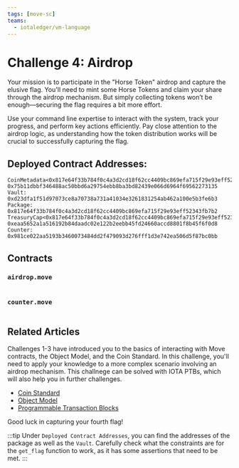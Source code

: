 ```yaml
---
tags: [move-sc]
teams:
  - iotaledger/vm-language
---
```


# Challenge 4: Airdrop

Your mission is to participate in the "Horse Token" airdrop and capture the elusive flag. You'll need to mint some Horse Tokens and claim your share through the airdrop mechanism. But simply collecting tokens won’t be enough—securing the flag requires a bit more effort.

Use your command line expertise to interact with the system, track your progress, and perform key actions efficiently. Pay close attention to the airdrop logic, as understanding how the token distribution works will be crucial to successfully capturing the flag.

## Deployed Contract Addresses:
```
CoinMetadata<0x817e64f33b784f0c4a3d2cd18f62cc4409bc869efa715f29e93eff52343fb7b2::airdrop::AIRDROP>: 0x75b11dbbf346488ac50bbd6a29754ebb8ba3bd82439e066d6964f69562273135
Vault: 0xd23dfa1f51d97073ce8a70738a731a41034e3261831254ab462a100e5b3fe6b3
Package: 0x817e64f33b784f0c4a3d2cd18f62cc4409bc869efa715f29e93eff52343fb7b2
TreasuryCap<0x817e64f33b784f0c4a3d2cd18f62cc4409bc869efa715f29e93eff52343fb7b2::airdrop::AIRDROP>: 0xeaa5652a1a516192b84daadc02e122b2eebb45fd24660accd8801f8b45f6f0d8
Counter: 0x981ce022aa5193b3460073484dd2f479093d276fff1d3e742ea506d5f87bc0bb
```

## Contracts

### `airdrop.move`
```move file=<rootDir>/docs/examples/move/ctf/challenge_4/sources/airdrop.move
```

### `counter.move`
```move file=<rootDir>/docs/examples/move/ctf/challenge_4/sources/counter.move
```

## Related Articles
Challenges 1-3 have introduced you to the basics of interacting with Move contracts, the Object Model, and the Coin Standard. In this challenge, you'll need to apply your knowledge to a more complex scenario involving an airdrop mechanism.
This challnege can be solved with IOTA PTBs, which will also help you in further challenges.

- [Coin Standard](../standards/coin.mdx)
- [Object Model](../iota-101/objects/object-model.mdx)
- [Programmable Transaction Blocks](../iota-101/transactions/ptb/programmable-transaction-blocks-overview.mdx)



Good luck in capturing your fourth flag!


:::tip
Under `Deployed Contract Addresses`, you can find the addresses of the package as well as the `Vault`. Carefully check what the constraints are for the `get_flag` function to work, as it has some assertions that need to be met.
:::

<ChallengeVerifier expectedObjectType="0x817e64f33b784f0c4a3d2cd18f62cc4409bc869efa715f29e93eff52343fb7b2::airdrop::Flag" challengeNumber="4" nftName="Airdrop"/>